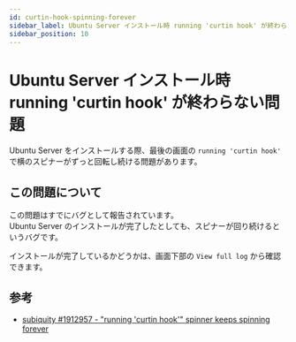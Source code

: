 ```yaml
---
id: curtin-hook-spinning-forever
sidebar_label: Ubuntu Server インストール時 running 'curtin hook' が終わらない問題
sidebar_position: 10
---
```


# Ubuntu Server インストール時 running 'curtin hook' が終わらない問題

Ubuntu Server をインストールする際、最後の画面の `running 'curtin hook'` で横のスピナーがずっと回転し続ける問題があります。

## この問題について

この問題はすでにバグとして報告されています。  
Ubuntu Server のインストールが完了したとしても、スピナーが回り続けるというバグです。

インストールが完了しているかどうかは、画面下部の `View full log` から確認できます。

## 参考

- [subiquity #1912957 - "running 'curtin hook'" spinner keeps spinning forever](https://bugs.launchpad.net/subiquity/+bug/1912957)
